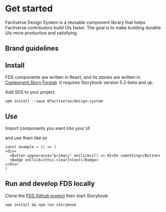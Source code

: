 
<Meta title="Introduction" />

# Get started

Factiverse Design System is a reusable component library that helps Factiverse contributors build UIs faster. The goal is to make building durable UIs more productive and satisfying.

## Brand guidelines

<Figma
  title="branding"
  url="file/3h1UoEM7kSHLqOHK04Z8yG/Factiverse-brand-guidelines?node-id=0%3A1"
/>

## Install

FDS components are written in React, and its stories are written in [Component Story Format](https://medium.com/storybookjs/component-story-format-66f4c32366df). It requires Storybook version 5.2-beta and up.

Add SDS to your project.

    npm install --save @factiverse/design-system

## Use

Import components you want into your UI


and use them like so

    const example = () => (
    <div>
      <Button appearance="primary" onClick={() => 0}>Do something</Button>
      <Badge onClick={this.clear}>Cool</Badge>
    </div>
    )

## Run and develop FDS locally

Clone the [FDS Github project](https://github.com/factiverse/storybook-design-system) then start Storybook.

    npm install && npm run storybook
